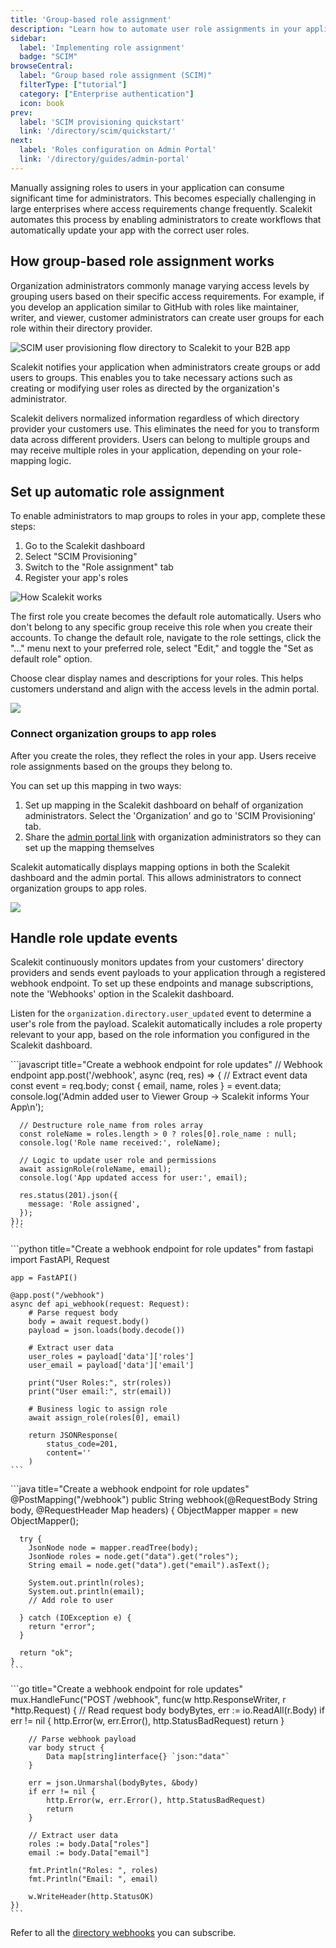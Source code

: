 ```yaml
---
title: 'Group-based role assignment'
description: "Learn how to automate user role assignments in your application by mapping directory provider groups to application roles using Scalekit."
sidebar:
  label: 'Implementing role assignment'
  badge: "SCIM"
browseCentral:
  label: "Group based role assignment (SCIM)"
  filterType: ["tutorial"]
  category: ["Enterprise authentication"]
  icon: book
prev:
  label: 'SCIM provisioning quickstart'
  link: '/directory/scim/quickstart/'
next:
  label: 'Roles configuration on Admin Portal'
  link: '/directory/guides/admin-portal'
---
```




Manually assigning roles to users in your application can consume significant time for administrators. This becomes especially challenging in large enterprises where access requirements change frequently. Scalekit automates this process by enabling administrators to create workflows that automatically update your app with the correct user roles.

## How group-based role assignment works

Organization administrators commonly manage varying access levels by grouping users based on their specific access requirements. For example, if you develop an application similar to GitHub with roles like maintainer, writer, and viewer, customer administrators can create user groups for each role within their directory provider.

![SCIM user provisioning flow directory to Scalekit to your B2B app](@/assets/docs/home/automatically-assign-roles/gbra-1.png)

Scalekit notifies your application when administrators create groups or add users to groups. This enables you to take necessary actions such as creating or modifying user roles as directed by the organization's administrator.

Scalekit delivers normalized information regardless of which directory provider your customers use. This eliminates the need for you to transform data across different providers. Users can belong to multiple groups and may receive multiple roles in your application, depending on your role-mapping logic.

## Set up automatic role assignment

To enable administrators to map groups to roles in your app, complete these steps:

1. Go to the Scalekit dashboard
2. Select "SCIM Provisioning"
3. Switch to the "Role assignment" tab
4. Register your app's roles

![How Scalekit works](@/assets/docs/home/automatically-assign-roles/automatically-assign-roles-4.png)

The first role you create becomes the default role automatically. Users who don't belong to any specific group receive this role when you create their accounts. To change the default role, navigate to the role settings, click the "..." menu next to your preferred role, select "Edit," and toggle the "Set as default role" option.

Choose clear display names and descriptions for your roles. This helps customers understand and align with the access levels in the admin portal.

![](@/assets/docs/automatically-assign-roles/mapping/1.png)

### Connect organization groups to app roles

After you create the roles, they reflect the roles in your app. Users receive role assignments based on the groups they belong to.

You can set up this mapping in two ways:

1. Set up mapping in the Scalekit dashboard on behalf of organization administrators. Select the 'Organization' and go to 'SCIM Provisioning' tab.
2. Share the [admin portal link](/directory/guides/admin-portal#no-code-admin-portal) with organization administrators so they can set up the mapping themselves

Scalekit automatically displays mapping options in both the Scalekit dashboard and the admin portal. This allows administrators to connect organization groups to app roles.

![](@/assets/docs/automatically-assign-roles/mapping/2.png)

## Handle role update events

Scalekit continuously monitors updates from your customers' directory providers and sends event payloads to your application through a registered webhook endpoint. To set up these endpoints and manage subscriptions, note the 'Webhooks' option in the Scalekit dashboard.

Listen for the `organization.directory.user_updated` event to determine a user's role from the payload. Scalekit automatically includes a role property relevant to your app, based on the role information you configured in the Scalekit dashboard.


<Tabs>
  <TabItem label="Node.js">
    ```javascript title="Create a webhook endpoint for role updates"
    // Webhook endpoint
    app.post('/webhook', async (req, res) => {
      // Extract event data
      const event = req.body;
      const { email, name, roles } = event.data;
      console.log('Admin added user to Viewer Group -> Scalekit informs Your App\n');

      // Destructure role_name from roles array
      const roleName = roles.length > 0 ? roles[0].role_name : null;
      console.log('Role name received:', roleName);

      // Logic to update user role and permissions
      await assignRole(roleName, email);
      console.log('App updated access for user:', email);

      res.status(201).json({
        message: 'Role assigned',
      });
    });
    ```
  </TabItem>

  <TabItem label="Python">
    ```python title="Create a webhook endpoint for role updates"
    from fastapi import FastAPI, Request

    app = FastAPI()

    @app.post("/webhook")
    async def api_webhook(request: Request):
        # Parse request body
        body = await request.body()
        payload = json.loads(body.decode())

        # Extract user data
        user_roles = payload['data']['roles']
        user_email = payload['data']['email']

        print("User Roles:", str(roles))
        print("User email:", str(email))

        # Business logic to assign role
        await assign_role(roles[0], email)

        return JSONResponse(
            status_code=201,
            content=''
        )
    ```
  </TabItem>

  <TabItem label="Java">
    ```java title="Create a webhook endpoint for role updates"
    @PostMapping("/webhook")
    public String webhook(@RequestBody String body, @RequestHeader Map<String, String> headers) {
      ObjectMapper mapper = new ObjectMapper();

      try {
        JsonNode node = mapper.readTree(body);
        JsonNode roles = node.get("data").get("roles");
        String email = node.get("data").get("email").asText();

        System.out.println(roles);
        System.out.println(email);
        // Add role to user

      } catch (IOException e) {
        return "error";
      }

      return "ok";
    }
    ```
  </TabItem>

  <TabItem label="Go">
    ```go title="Create a webhook endpoint for role updates"
    mux.HandleFunc("POST /webhook", func(w http.ResponseWriter, r *http.Request) {
        // Read request body
        bodyBytes, err := io.ReadAll(r.Body)
        if err != nil {
            http.Error(w, err.Error(), http.StatusBadRequest)
            return
        }

        // Parse webhook payload
        var body struct {
            Data map[string]interface{} `json:"data"`
        }

        err = json.Unmarshal(bodyBytes, &body)
        if err != nil {
            http.Error(w, err.Error(), http.StatusBadRequest)
            return
        }

        // Extract user data
        roles := body.Data["roles"]
        email := body.Data["email"]

        fmt.Println("Roles: ", roles)
        fmt.Println("Email: ", email)

        w.WriteHeader(http.StatusOK)
    })
    ```
  </TabItem>
</Tabs>

Refer to all the [directory webhooks](/reference/webhooks/directory-events/) you can subscribe.